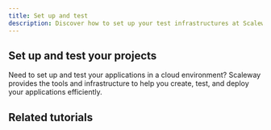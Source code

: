 ```yaml
---
title: Set up and test
description: Discover how to set up your test infrastructures at Scaleway.
---
```


## Set up and test your projects
Need to set up and test your applications in a cloud environment? Scaleway provides the tools and infrastructure to help you create, test, and deploy your applications efficiently.

<Grid>
    <SummaryCard
        title="Serverless Functions local testing"
        icon="rocket"
        description="Set up, develop, and test functions locally. You can run functions directly on your machines to debug them and analyze logs."
        label="Read more"
        url="/serverless-functions/reference-content/local-testing/"
    />
    <SummaryCard
        title="How to test MDM workflows using a VM"
        icon="info"
        description="Get started with testing Mobile Device Management (MDM) automation and deployment workflows on a Scaleway Mac mini with UTM."
        label="Read more"
        url="/apple-silicon/how-to/test-mdm-workflows/"
    />
</Grid>

## Related tutorials

<UseCaseList category="set-up-and-test" />